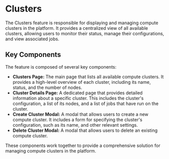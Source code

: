 # Clusters

The Clusters feature is responsible for displaying and managing compute clusters in the platform. It provides a centralized view of all available clusters, allowing users to monitor their status, manage their configurations, and view associated jobs.

## Key Components

The feature is composed of several key components:

- **Clusters Page:** The main page that lists all available compute clusters. It provides a high-level overview of each cluster, including its name, status, and the number of nodes.
- **Cluster Details Page:** A dedicated page that provides detailed information about a specific cluster. This includes the cluster's configuration, a list of its nodes, and a list of jobs that have run on the cluster.
- **Create Cluster Modal:** A modal that allows users to create a new compute cluster. It includes a form for specifying the cluster's configuration, such as its name, and other relevant settings.
- **Delete Cluster Modal:** A modal that allows users to delete an existing compute cluster.

These components work together to provide a comprehensive solution for managing compute clusters in the platform.